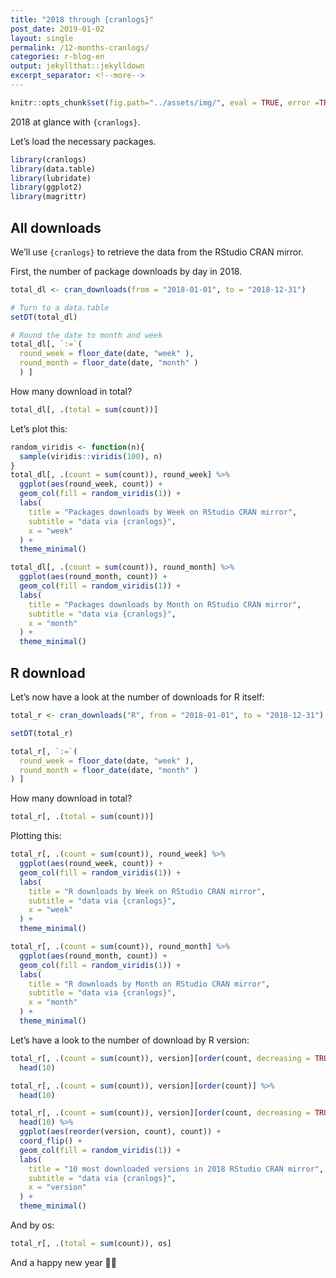 ```yaml
---
title: "2018 through {cranlogs}"
post_date: 2019-01-02
layout: single
permalink: /12-months-cranlogs/
categories: r-blog-en
output: jekyllthat::jekylldown
excerpt_separator: <!--more-->
---
```


```r
knitr::opts_chunk$set(fig.path="../assets/img/", eval = TRUE, error =TRUE)
```
 
2018 at glance with `{cranlogs}`.

<!--more-->

Let's load the necessary packages. 

```r
library(cranlogs)
library(data.table)
library(lubridate)
library(ggplot2)
library(magrittr)
```

## All downloads

We'll use `{cranlogs}` to retrieve the data from the RStudio CRAN mirror.  

First, the number of package downloads by day in 2018.

```r
total_dl <- cran_downloads(from = "2018-01-01", to = "2018-12-31")

# Turn to a data.table
setDT(total_dl)

# Round the date to month and week
total_dl[, `:=`(
  round_week = floor_date(date, "week" ),
  round_month = floor_date(date, "month" )
  ) ]
```

How many download in total?

```r
total_dl[, .(total = sum(count))]
```

Let's plot this:

```r
random_viridis <- function(n){
  sample(viridis::viridis(100), n)
}
total_dl[, .(count = sum(count)), round_week] %>%
  ggplot(aes(round_week, count)) + 
  geom_col(fill = random_viridis(1)) + 
  labs(
    title = "Packages downloads by Week on RStudio CRAN mirror", 
    subtitle = "data via {cranlogs}", 
    x = "week"
  ) + 
  theme_minimal()

total_dl[, .(count = sum(count)), round_month] %>%
  ggplot(aes(round_month, count)) + 
  geom_col(fill = random_viridis(1)) + 
  labs(
    title = "Packages downloads by Month on RStudio CRAN mirror", 
    subtitle = "data via {cranlogs}", 
    x = "month"
  ) + 
  theme_minimal()
```

## R download

Let's now have a look at the number of downloads for R itself: 

```r
total_r <- cran_downloads("R", from = "2018-01-01", to = "2018-12-31")

setDT(total_r)

total_r[, `:=`(
  round_week = floor_date(date, "week" ),
  round_month = floor_date(date, "month" )
) ]

```

How many download in total?

```r
total_r[, .(total = sum(count))]
```

Plotting this: 

```r
total_r[, .(count = sum(count)), round_week] %>%
  ggplot(aes(round_week, count)) + 
  geom_col(fill = random_viridis(1)) + 
  labs(
    title = "R downloads by Week on RStudio CRAN mirror", 
    subtitle = "data via {cranlogs}", 
    x = "week"
  ) + 
  theme_minimal()

total_r[, .(count = sum(count)), round_month] %>%
  ggplot(aes(round_month, count)) + 
  geom_col(fill = random_viridis(1)) + 
  labs(
    title = "R downloads by Month on RStudio CRAN mirror", 
    subtitle = "data via {cranlogs}", 
    x = "month"
  ) + 
  theme_minimal()
```

Let's have a look to the number of download by R version:

```r
total_r[, .(count = sum(count)), version][order(count, decreasing = TRUE)] %>%
  head(10)

total_r[, .(count = sum(count)), version][order(count)] %>%
  head(10)

total_r[, .(count = sum(count)), version][order(count, decreasing = TRUE)] %>%
  head(10) %>% 
  ggplot(aes(reorder(version, count), count)) +
  coord_flip() +
  geom_col(fill = random_viridis(1)) + 
  labs(
    title = "10 most downloaded versions in 2018 RStudio CRAN mirror", 
    subtitle = "data via {cranlogs}", 
    x = "version"
  ) + 
  theme_minimal()
```

And by os:

```r
total_r[, .(total = sum(count)), os]
```

And a happy new year 🎉🎉

